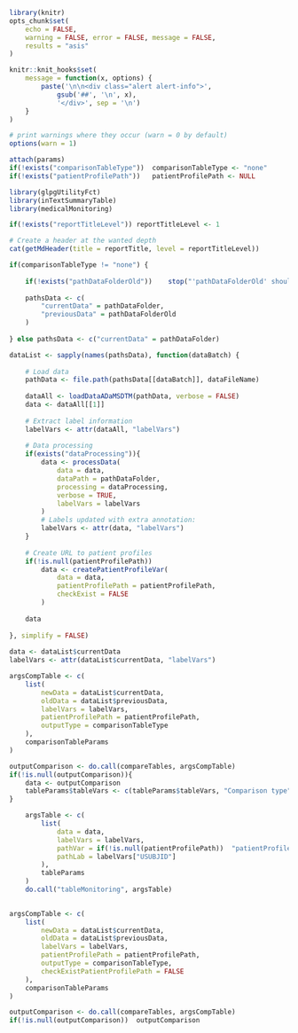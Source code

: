 
<!--- 
This report display a listing table for a dataset and variables of interest.

Input parameters:
 
* Report-specific:
- reportTitle: string with report title
- reportTitleLevel: integer with level of the report title, 1 for chapter, 2 for section, ...
- dataFileName: string with name of the file of interest
- dataProcessing (optional): list with parameters for data processing, see ? medicalMonitoring::processData
- tableParams: list with any parameters for the table, see ? medicalMonitoring::tableMonitoring
(besides data/labelVars/pathVar/pathLab)
- comparisonTableType (optional): string with type of comparison table, either: 'none' (by default), 'newData-diff' or 'table-comparison-interactive'
- comparisonTableParams (optional): list with parameters for the comparison table, see ? glpgUtilityFct::compareTables
* General:
- pathDataFolder: string with path to the data folder
- pathDataFolderOld (optional): string with path to the folder for old data
- patientProfilePath: string with relative path where patient profiles are stored

-->


```r

library(knitr)
opts_chunk$set(
	echo = FALSE, 
	warning = FALSE, error = FALSE, message = FALSE, 
	results = "asis"
)

knitr::knit_hooks$set(
	message = function(x, options) {
		paste('\n\n<div class="alert alert-info">',
			gsub('##', '\n', x),
			'</div>', sep = '\n')
	}
)

# print warnings where they occur (warn = 0 by default)
options(warn = 1)

```

```r

attach(params)
if(!exists("comparisonTableType"))	comparisonTableType <- "none"
if(!exists("patientProfilePath"))	patientProfilePath <- NULL

```

```r

library(glpgUtilityFct)
library(inTextSummaryTable)
library(medicalMonitoring)

```

```r

if(!exists("reportTitleLevel"))	reportTitleLevel <- 1

# Create a header at the wanted depth
cat(getMdHeader(title = reportTitle, level = reportTitleLevel))

```

```r

if(comparisonTableType != "none") {
	
	if(!exists("pathDataFolderOld"))	stop("'pathDataFolderOld' should be specified.")
	
	pathsData <- c(
		"currentData" = pathDataFolder,
		"previousData" = pathDataFolderOld
	)	
	
} else pathsData <- c("currentData" = pathDataFolder)

dataList <- sapply(names(pathsData), function(dataBatch) {
			
	# Load data
	pathData <- file.path(pathsData[[dataBatch]], dataFileName)
	
	dataAll <- loadDataADaMSDTM(pathData, verbose = FALSE)
	data <- dataAll[[1]]
	
	# Extract label information
	labelVars <- attr(dataAll, "labelVars")
	
	# Data processing 
	if(exists("dataProcessing")){
		data <- processData(
			data = data, 
			dataPath = pathDataFolder,
			processing = dataProcessing,
			verbose = TRUE,
			labelVars = labelVars
		)
		# Labels updated with extra annotation:
		labelVars <- attr(data, "labelVars")
	}
	
	# Create URL to patient profiles
	if(!is.null(patientProfilePath))
		data <- createPatientProfileVar(
			data = data, 
			patientProfilePath = patientProfilePath,
			checkExist = FALSE
		)
	
	data
	
}, simplify = FALSE)
		
data <- dataList$currentData
labelVars <- attr(dataList$currentData, "labelVars")

```

```r
	
argsCompTable <- c(
	list(
		newData = dataList$currentData,
		oldData = dataList$previousData,
		labelVars = labelVars,
		patientProfilePath = patientProfilePath,
		outputType = comparisonTableType
	),
	comparisonTableParams
)

outputComparison <- do.call(compareTables, argsCompTable)
if(!is.null(outputComparison)){
	data <- outputComparison
	tableParams$tableVars <- c(tableParams$tableVars, "Comparison type")
}

```

```r
	
	argsTable <- c(
		list(
			data = data, 
			labelVars = labelVars,
			pathVar = if(!is.null(patientProfilePath))	"patientProfilePath",
			pathLab = labelVars["USUBJID"]
		),
		tableParams
	)
	do.call("tableMonitoring", argsTable)
	
```

```r
	
argsCompTable <- c(
	list(
		newData = dataList$currentData,
		oldData = dataList$previousData,
		labelVars = labelVars,
		patientProfilePath = patientProfilePath,
		outputType = comparisonTableType,
		checkExistPatientProfilePath = FALSE
	),
	comparisonTableParams
)

outputComparison <- do.call(compareTables, argsCompTable)
if(!is.null(outputComparison))	outputComparison

```